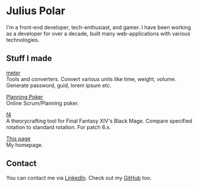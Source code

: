 # Julius Polar

I'm a front-end developer, tech-enthusiast, and gamer. I have
been working as a developer for over a decade, built many
web-applications with various technologies.

## Stuff I made

[meter](https://julianelda.io/meter/)  
Tools and converters. Convert various units like time, weight, volume.
Generate password, guid, lorem ipsum etc.

[Planning Poker](https://julianelda.io/planning-poker/)  
Online Scrum/Planning poker.

[f4](https://julianelda.io/f4/)  
A theorycrafting tool for Final Fantasy XIV's Black Mage.
Compare specified rotation to standard rotation. For patch 6.x.

[This page](https://julianelda.io/)  
My homepage.

## Contact

You can contact me via [LinkedIn](https://www.linkedin.com/in/julius-polar/).
Check out my [GitHub](https://github.com/JulianElda) too.
